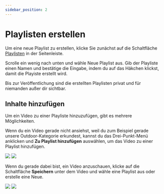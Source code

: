 ```yaml
---
sidebar_position: 2
---
```


# Playlisten erstellen

Um eine neue Playlist zu erstellen, klicke Sie zunächst auf die Schaltfläche <a href="https://odysee.com/$/playlists"><OdyseeIcon type='Playlist'/> Playlisten</a> in der Seitenleiste.
 
Scrolle ein wenig nach unten und wähle <PrimaryOdyseeButton>Neue Playlist</PrimaryOdyseeButton> aus. Gib der Playliste einen Namen und bestätige die Eingabe, indem du auf das Häkchen klickst, damit die Playiste erstellt wird. 

Bis zur Veröffentlichung sind die erstellten Playlisten privat und für niemanden außer dir sichtbar.

## Inhalte hinzufügen

Um ein Video zu einer Playliste hinzuzufügen, gibt es mehrere Möglichkeiten.

Wenn du ein Video gerade nicht ansiehst, weil du zum Beispiel gerade unsere Outdoor-Kategorie erkundest, kannst du das Drei-Punkt-Menü <OdyseeIcon type="MoreVertical"/> anklicken und **<OdyseeIcon type='PlaylistAdd'/> Zu Playlist hinzufügen** auswählen, um das Video zu einer Playlist hinzufügen.

![](/img/de/add_video_to_playlist_dark.png#dark)
![](/img/de/add_video_to_playlist_light.png#light)

Wenn du gerade dabei bist, ein Video anzuschauen, klicke auf die Schaltfläche **Speichern** unter dem Video und wähle eine Playlist aus oder erstelle eine Neue.

![](/img/de/add_video_to_playlist_from_video_arrow_dark.png#dark)
![](/img/de/add_video_to_playlist_from_video_arrow_light.png#light)


